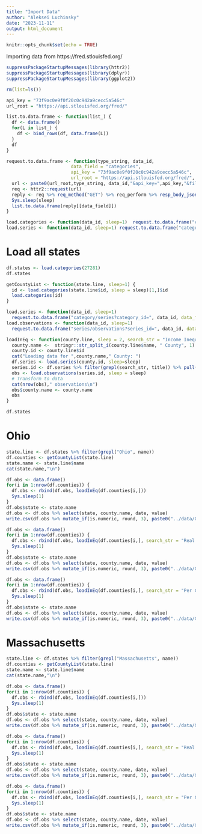 ```yaml
---
title: "Import Data"
author: "Aleksei Luchinsky"
date: "2023-11-11"
output: html_document
---
```


```r
knitr::opts_chunk$set(echo = TRUE)
```

Importing data from https://fred.stlouisfed.org/

```r
suppressPackageStartupMessages(library(httr2))
suppressPackageStartupMessages(library(dplyr))
suppressPackageStartupMessages(library(ggplot2))
```

```r
rm(list=ls())
```


```r
api_key = "73f9ac0e9f0f20c0c942a9cecc5a546c"
url_root = "https://api.stlouisfed.org/fred/"
```

```r
list.to.data.frame <- function(list_) {
  df <- data.frame()
  for(L in list_) {
    df <- bind_rows(df, data.frame(L))
  }
  df  
}
```

```r
request.to.data.frame <- function(type_string, data_id,
                        data_field = "categories",
                        api_key = "73f9ac0e9f0f20c0c942a9cecc5a546c",
                        url_root = "https://api.stlouisfed.org/fred/", sleep = 1) {
  url <- paste0(url_root,type_string, data_id,"&api_key=",api_key,"&file_type=json")
  req <- httr2::request(url)
  reply <- req %>% req_method("GET") %>% req_perform %>% resp_body_json()
  Sys.sleep(sleep)
  list.to.data.frame(reply[[data_field]])
}

load.categories <- function(data_id, sleep=1)  request.to.data.frame("category/children?category_id=", data_id, sleep=sleep)
load.series <- function(data_id, sleep=1) request.to.data.frame("category/series?category_id=", data_id, data_field = "series", sleep=sleep)


```


# Load all states

```r
df.states <- load.categories(27281)
df.states
```



```r
getCountyList <- function(state.line, sleep=1) {
  id <- load.categories(state.line$id, sleep = sleep)[1,]$id
  load.categories(id)
}
```


```r
load.series <- function(data_id, sleep=1) 
  request.to.data.frame("category/series?category_id=", data_id, data_field = "seriess", sleep=sleep)
load.observations <- function(data_id, sleep=1) 
  request.to.data.frame("series/observations?series_id=", data_id, data_field = "observations", sleep=sleep)
```

```r
loadInEq <- function(county.line, sleep = 2, search_str = "Income Inequality") {
  county.name <-  stringr::str_split_i(county.line$name, " County", 1)
  county.id <- county.line$id
  cat("Loading data for ",county.name," County: ")
  df.series <- load.series(county.id, sleep=sleep)
  series.id <- df.series %>% filter(grepl(search_str, title)) %>% pull(id)
  obs <- load.observations(series.id, sleep = sleep)
  # Transform to data
  cat(nrow(obs)," observations\n")
  obs$county.name <- county.name
  obs
}
```

```r
df.states
```

# Ohio

```r
state.line <- df.states %>% filter(grepl("Ohio", name))
df.counties <- getCountyList(state.line)
state.name <- state.line$name
cat(state.name,"\n")
```


```r
df.obs <- data.frame()
for(i in 1:nrow(df.counties)) {
  df.obs <- rbind(df.obs, loadInEq(df.counties[i,]))
  Sys.sleep(1)
}
df.obs$state <- state.name
df.obs <- df.obs %>% select(state, county.name, date, value)
write.csv(df.obs %>% mutate_if(is.numeric, round, 3), paste0("../data/Gini/df.ineq_",state.name,".csv"), row.names = FALSE)
```


```r
df.obs <- data.frame()
for(i in 1:nrow(df.counties)) {
  df.obs <- rbind(df.obs, loadInEq(df.counties[i,], search_str = "Real Gross Domestic Product: All Industries"))
  Sys.sleep(1)
}
df.obs$state <- state.name
df.obs <- df.obs %>% select(state, county.name, date, value)
write.csv(df.obs %>% mutate_if(is.numeric, round, 3), paste0("../data/Gini/df.gdp_",state.name,".csv"), row.names = FALSE)
```

```r
df.obs <- data.frame()
for(i in 1:nrow(df.counties)) {
  df.obs <- rbind(df.obs, loadInEq(df.counties[i,], search_str = "Per Capita Personal Income"))
  Sys.sleep(1)
}
df.obs$state <- state.name
df.obs <- df.obs %>% select(state, county.name, date, value)
write.csv(df.obs %>% mutate_if(is.numeric, round, 3), paste0("../data/Gini/df.pci_",state.name,".csv"), row.names = FALSE)
```

# Massachusetts

```r
state.line <- df.states %>% filter(grepl("Massachusetts", name))
df.counties <- getCountyList(state.line)
state.name <- state.line$name
cat(state.name,"\n")
```


```r
df.obs <- data.frame()
for(i in 1:nrow(df.counties)) {
  df.obs <- rbind(df.obs, loadInEq(df.counties[i,]))
  Sys.sleep(1)
}
df.obs$state <- state.name
df.obs <- df.obs %>% select(state, county.name, date, value)
write.csv(df.obs %>% mutate_if(is.numeric, round, 3), paste0("../data/Gini/df.ineq_",state.name,".csv"), row.names = FALSE)
```


```r
df.obs <- data.frame()
for(i in 1:nrow(df.counties)) {
  df.obs <- rbind(df.obs, loadInEq(df.counties[i,], search_str = "Real Gross Domestic Product: All Industries"))
  Sys.sleep(1)
}
df.obs$state <- state.name
df.obs <- df.obs %>% select(state, county.name, date, value)
write.csv(df.obs %>% mutate_if(is.numeric, round, 3), paste0("../data/Gini/df.gdp_",state.name,".csv"), row.names = FALSE)
```

```r
df.obs <- data.frame()
for(i in 1:nrow(df.counties)) {
  df.obs <- rbind(df.obs, loadInEq(df.counties[i,], search_str = "Per Capita Personal Income"))
  Sys.sleep(1)
}
df.obs$state <- state.name
df.obs <- df.obs %>% select(state, county.name, date, value)
write.csv(df.obs %>% mutate_if(is.numeric, round, 3), paste0("../data/Gini/df.pci_",state.name,".csv"), row.names = FALSE)
```

